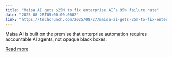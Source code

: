```yaml
---
title: "Maisa AI gets $25M to fix enterprise AI’s 95% failure rate"
date: "2025-08-28T05:00:00.000Z"
link: "https://techcrunch.com/2025/08/27/maisa-ai-gets-25m-to-fix-enterprise-ais-95-failure-rate/"
---
```


Maisa AI is built on the premise that enterprise automation requires accountable AI agents, not opaque black boxes.

[Read more](https://techcrunch.com/2025/08/27/maisa-ai-gets-25m-to-fix-enterprise-ais-95-failure-rate/)
